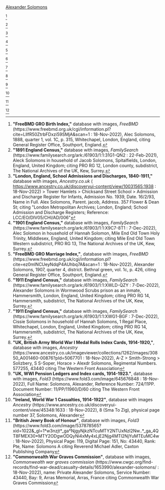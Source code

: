 [[Solomons-290 | Alexander Solomons]]

<ref>
'''"FreeBMD GRO Birth Index,"''' database with images, ''FreeBMD'' (https://www.freebmd.org.uk/cgi/information.pl?cite=LllfR50ZtrbFDxzi59SMjA&scan=1 : 18-Nov-2022),
Alec Solomons, 1888, quarter 1, vol. 1C, p. 315, Whitechapel, London, England,
citing General Register Office, Southport, England.
</ref>

<ref>
'''"1891 England Census,"''' database with images, ''FamilySearch'' (https://www.familysearch.org/ark:/61903/1:1:31G1-QN2 : 22-Feb-2021),
Aleck Solomons in household of Jacob Solomons, Spitalfields, London, England, United Kingdom; 
citing PRO RG 12, London county, subdistrict, The National Archives of the UK, Kew, Surrey.
</ref>

<ref>
'''"London, England, School Admissions and Discharges, 1840-1911,"''' database with images, ''Ancestry.co.uk'' ( https://www.ancestry.co.uk/discoveryui-content/view/10031565:1938 : 18-Nov-2022) > Tower Hamlets > Chicksand Street School > Admission and Discharge Register for Infants,
Admission No. 1939, Date. 16/2/93, Name in Full. Alex Solomons, Parent. jacob, Address. 357 Flower & Dean St;
citing "London Metropolitan Archives; London, England; School Admission and Discharge Registers; Reference: LCC/EO/DIV05/CHI/AD/006"
</ref>

<ref>
'''"1901 England Census,"''' database with images, ''FamilySearch'' (https://www.familysearch.org/ark:/61903/1:1:X9C7-8T1 : 7-Dec-2022),
Alec Solomon in household of Hannah Solomon, Mile End Old Town Holy Trinity, Middlesex, England, United Kingdom; 
citing Mile End Old Town Western subdistrict, PRO RG 13, The National Archives of the UK, Kew, Surrey.
</ref>

<ref>
'''"FreeBMD GRO Marriage Index,"''', database with images, ''FreeBMD'' (https://www.freebmd.org.uk/cgi/information.pl?cite=ez0mINCUeyNdqP4AUhbq7A&scan=1 : 18-Nov-2022),
Alexander Solomons, 1907, quarter 4, district. Bethnal green, vol. 1c, p. 426,
citing General Register Office, Southport, England.
</ref>

<ref>
'''"1911 England Census,"''' database with images, ''FamilySearch'' (https://www.familysearch.org/ark:/61903/1:1:XWLD-QZY : 7-Dec-2022),
Alexander Solomons in Wormwood Scrubs prison as an inmate, Hammersmith, London, England, United Kingdom; 
citing PRO RG 14, Hammersmith, subdistrict, The National Archives of the UK, Kew, Surrey.
</ref>

<ref>
'''"1911 England Census,"''' database with images, ''FamilySearch'' (https://www.familysearch.org/ark:/61903/1:1:XWG1-BGF : 7-Dec-2022),
Cissie Solomons in household of Hannah Solomons, 1 Regal Place, Whitechapel, London, England, United Kingdom; 
citing PRO RG 14, Hammersmith, subdistrict, The National Archives of the UK, Kew, Surrey.
</ref>

<ref>
'''"UK, British Army World War I Medal Rolls Index Cards, 1914-1920,"''', database with images, ''Ancestry'' (https://www.ancestry.co.uk/imageviewer/collections/1262/images/30850_A001460-00876?pId=5067701 : 18-Nov-2022),
A-Z > Smith-Strong > Solizbery, S S-Soper, Horace > Alexdr Solomons, Regimental Numbers. 577255, 43440
citing The Western Front Association
</ref>

<ref>
'''"UK, WWI Pension Ledgers and Index cards, 1914-1923."''', database with images, ''Fold3'' (https://www.fold3.com/image/645676848 : 18-Nov-2022),
Full Name: Solomons, Alexander, Reference Number: 724/11PP. Document Number: 11/PP/11960/D/60
citing The Western Front Association
</ref>

<ref>
'''"Ireland, World War 1 Casualties, 1914-1922"''', database with images ''Ancestry'' (https://www.ancestry.co.uk/discoveryui-content/view/45348:1633  : 18-Nov-2022),
8 (Sma To Zig), physical page number 37, Solomons, Alexander
</ref>

<ref>
'''"British Jewry Book of Honour"''', database with images, ''Fold3'' (https://www.fold3.com/image/537878565?xid=1022&_gl=1*w3nzjt*_ga*NjgyNjkzNTcuMTY2NTUxNzI2Nw..*_ga_4QT8FMEX30*MTY2ODgwODQyNi4xMy4xLjE2Njg4MTI2NjYuMTEuMC4w : 18-Nov-2022),
Physical Page: 119, Digital Page: 151, No: 43440, Rank: Pte, Name: Solomons A
citing Reverend Michael Adler, Caxton Publishing Company
</ref>

<ref>
'''"Commonwealth War Graves Commission"''', database with images, ''Commonwealth war graves commission'' (https://www.cwgc.org/find-records/find-war-dead/casualty-details/1653990/alexander-solomons/ : 18-Nov-2022),
name: Private Alexander Solomons, Service Number: 43440, Bay: 9, Arras Memorial, Arras, France
citing Commonwealth War Graves Commission
</ref>

